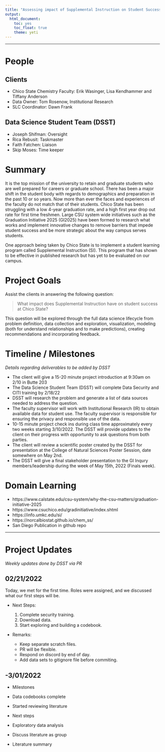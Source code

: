 ```yaml
---
title: "Assessing impact of Supplemental Instruction on Student Success at Chico State"
output: 
  html_document: 
    toc: yes
    toc_float: true
    theme: yeti
---
```


----

# People

## Clients

* Chico State Chemistry Faculty: Erik Wasinger, Lisa Kendhammer and Tiffany Anderson
* Data Owner: Tom Rosenow, Institutional Research
* SLC Coordinator: Dawn Frank

## Data Science Student Team (DSST)

* Joseph Shifman: Oversight
* Rica Rebusit: Taskmaster 
* Faith Fatchen: Liaison
* Skip Moses: Time keeper

# Summary

It is the top mission of the university to retain and graduate students who are well prepared for careers or graduate school. There has been a major shift in the student body with regards to demographics and preparation in the past 10 or so years. Now more than ever the faces and experiences of the faculty do not match that of their students. Chico State has been struggling with a low 4-year graduation rate, and a high first year drop out rate for first time freshmen. Large CSU system wide initiatives such as the Graduation Initiative 2025 (GI2025) have been formed to research what works and implement innovative changes to remove barriers that impede student success and be more strategic about the way campus serves students.

One approach being taken by Chico State is to implement a student learning program called Supplemental Instruction (SI). This program that has shown to be effective in published research but has yet to be evaluated on our campus.

# Project Goals

Assist the clients in answering the following question:

> What impact does Supplemental Instruction have on student success at Chico State?

This question will be explored through the full data science lifecycle from problem definition, data collection and exploration, visualization, modeling (both for understand relationships and to make predictions), creating recommendations and incorporating feedback.

# Timeline / Milestones
_Details regarding deliverables to be added by DSST_

* The client will give a 15-20 minute project introduction at 9:30am on 2/10 in Butte 203
* The Data Science Student Team (DSST) will complete Data Security and CITI training by 2/18/22
* DSST will research the problem and generate a list of data sources needed to address the question.
* The faculty supervisor will work with Institutional Research (IR) to obtain available data for student use. The faculty supervisor is responsible for ensuring the privacy and responsible use of the data.
* 10-15 minute project check ins during class time approximately every two weeks starting 3/10/2022. The DSST will provide updates to the client on their progress with opportunity to ask questions from both parties.
* The client will review a scientific poster created by the DSST for presentation at the College of Natural Sciences Poster Session, date somewhere on May 2nd.  
* The DSST will give a final stakeholder presentation to the GI Inqury members/leadership during the week of May 15th, 2022 (Finals week). 


# Domain Learning

* https://www.calstate.edu/csu-system/why-the-csu-matters/graduation-initiative-2025
* https://www.csuchico.edu/gradinitiative/index.shtml
* https://info.umkc.edu/si/
* https://norcalbiostat.github.io/chem_ss/
* San Diego Publication in github repo

----

# Project Updates
_Weekly updates done by DSST via PR_

## 02/21/2022

Today, we met for the first time. Roles were assigned, and we discussed what our first steps will be.

* Next Steps:

  1. Complete security training.
  2. Download data.
  3. Start exploring and building a codebook.

* Remarks: 

  - Keep separate scratch files.
  - PR will be flexible.
  - Respond on discord by end of day.
  - Add data sets to gitignore file before commiting. 
  
## -3/01/2022

* Milestones 
 - Data codebooks complete
 - Started reviewing literature 
 
* Next steps 
 - Exploratory data analysis 
 - Discuss literature as group 
 - Literature summary

